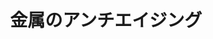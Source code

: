 ﻿---
title: "金属のアンチエイジング"
category: "物質理工学院"
vol: 85
interviewee: "上田 光敏"
url: "http://www.mkg.mtl.titech.ac.jp/"
tags: ["金属","力","酸化","ひと","発電"]
pdf: "85-4-ueda.pdf"
career: ""
preface: "上田研究室では、金属がどのように酸化していくかを解明し、その知見を活かして金属の酸化を遅らせる手法を開発する研究が行われている。ひとことで言うと、金属をアンチエイジングする研究、である。金属の酸化を遅らせることができれば、火力発電の高効率化など、さまざまなメリットがある。そんなアンチエイジングを実現するために、どのように研究が進められているのだろうか。"
---
